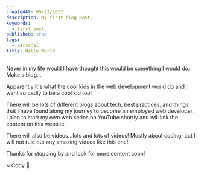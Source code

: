 ```yaml
---
createdAt: 05/23/2017
description: My first blog post.
keywords:
  - first post
published: true
tags:
  - personal
title: Hello World
---
```



Never in my life would I have thought this would be something I would do:
Make a blog...

Apparently it's what the cool kids in the web development world do and I want so badly to be a cool kid too!

There will be lots of different blogs about tech, best practices, and things that I have found along my journey to become an employed web developer. I plan to start my own web series on YouTube shortly and will link the content on this website.

There will also be videos...lots and lots of videos! Mostly about coding; but I will not rule out any amazing videos like this one!

<YouTube youTubeId="L59eDcrAk8Q" />

Thanks for stopping by and look for more content soon!

<Signature>~ Cody 🚀</Signature>
